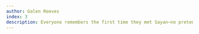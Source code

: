 ```yaml
---
author: Galen Reeves
index: 3
description: Everyone remembers the first time they met Sayan—no pretense, only warmth, laughter, and a contagious excitement for ideas. He embodied what it means to be both brilliant and deeply human. His example continues to inspire us.
---
```


